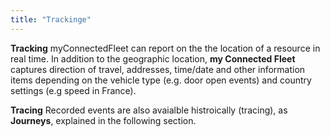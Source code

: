 ```yaml
---
title: "Trackinge"
---
```


**Tracking** 
myConnectedFleet can report on the the location of a resource in real time. In addition to the geographic location, **my Connected Fleet** captures direction of travel, addresses, time/date and other information items depending on the vehicle type (e.g. door open events) and country settings (e.g speed in France).  


**Tracing** 
Recorded events are also avaialble histroically (tracing), as **Journeys**, explained in the following section.  


